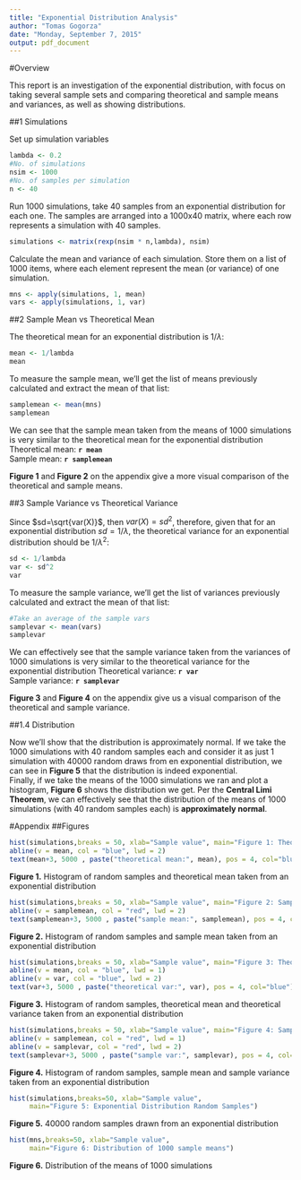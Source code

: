 ```yaml
---
title: "Exponential Distribution Analysis"
author: "Tomas Gogorza"
date: "Monday, September 7, 2015"
output: pdf_document
---
```


#Overview

This report is an investigation of the exponential distribution, with focus on taking several sample sets and comparing theoretical and sample means and variances, as well as showing distributions.

##1 Simulations

Set up simulation variables
```r
lambda <- 0.2
#No. of simulations
nsim <- 1000
#No. of samples per simulation
n <- 40
```

Run 1000 simulations, take 40 samples from an exponential distribution for each one.
The samples are arranged into a 1000x40 matrix, where each row represents a simulation with 40 samples.
```r
simulations <- matrix(rexp(nsim * n,lambda), nsim)
```

Calculate the mean and variance of each simulation. Store them on a list of 1000 items, where each element represent the mean (or variance) of one simulation.
```r
mns <- apply(simulations, 1, mean)
vars <- apply(simulations, 1, var)
```

##2 Sample Mean vs Theoretical Mean

The theoretical mean for an exponential distribution is $1/\lambda$:
```r
mean <- 1/lambda
mean
```

To measure the sample mean, we'll get the list of means previously calculated and extract the mean of that list:
```r
samplemean <- mean(mns)
samplemean
```

We can see that the sample mean taken from the means of 1000 simulations is very similar to the theoretical mean for the exponential distribution
Theoretical mean: **`r mean`**  
Sample mean: **`r samplemean`**

**Figure 1** and **Figure 2** on the appendix give a more visual comparison of the theoretical and sample means.  

##3 Sample Variance vs Theoretical Variance

Since $sd=\sqrt{var(X)}$, then $var(X)=sd^{2}$, therefore, given that for an exponential distribution $sd=1/\lambda$, the theoretical variance for an exponential distribution should be $1/\lambda^{2}$:
```r
sd <- 1/lambda
var <- sd^2
var
```

To measure the sample variance, we'll get the list of variances previously calculated and extract the mean of that list:
```r
#Take an average of the sample vars
samplevar <- mean(vars)
samplevar
```

We can effectively see that the sample variance taken from the variances of 1000 simulations is very similar to the theoretical variance for the exponential distribution
Theoretical variance: **`r var`**  
Sample variance: **`r samplevar`**

**Figure 3** and **Figure 4** on the appendix give us a visual comparison of the theoretical and sample variance.  

##1.4 Distribution

Now we'll show that the distribution is approximately normal.
If we take the 1000 simulations with 40 random samples each and consider it as just 1 simulation with 40000 random draws from en exponential distribution, we can see in **Figure 5** that the distribution is indeed exponential.  
Finally, if we take the means of the 1000 simulations we ran and plot a histogram, **Figure 6** shows the distribution we get. 
Per the **Central Limi Theorem**, we can effectively see that the distribution of the means of 1000 simulations (with 40 random samples each) is **approximately normal**.  

\newpage  

#Appendix
##Figures
```r
hist(simulations,breaks = 50, xlab="Sample value", main="Figure 1: Theoretical mean")
abline(v = mean, col = "blue", lwd = 2)
text(mean+3, 5000 , paste("theoretical mean:", mean), pos = 4, col="blue")
```
**Figure 1.** Histogram of random samples and theoretical mean taken from an exponential distribution 
```r
hist(simulations,breaks = 50, xlab="Sample value", main="Figure 2: Sample mean")
abline(v = samplemean, col = "red", lwd = 2)
text(samplemean+3, 5000 , paste("sample mean:", samplemean), pos = 4, col="red")
```
**Figure 2.** Histogram of random samples and sample mean taken from an exponential distribution
```r
hist(simulations,breaks = 50, xlab="Sample value", main="Figure 3: Theoretical variance")
abline(v = mean, col = "blue", lwd = 1)
abline(v = var, col = "blue", lwd = 2)
text(var+3, 5000 , paste("theoretical var:", var), pos = 4, col="blue")
```
**Figure 3.** Histogram of random samples, theoretical mean and theoretical variance taken from an exponential distribution
```r
hist(simulations,breaks = 50, xlab="Sample value", main="Figure 4: Sample variance")
abline(v = samplemean, col = "red", lwd = 1)
abline(v = samplevar, col = "red", lwd = 2)
text(samplevar+3, 5000 , paste("sample var:", samplevar), pos = 4, col="red")
```
**Figure 4.** Histogram of random samples, sample mean and sample variance taken from an exponential distribution
```r
hist(simulations,breaks=50, xlab="Sample value", 
     main="Figure 5: Exponential Distribution Random Samples")
```
**Figure 5.** 40000 random samples drawn from an exponential distribution
```r
hist(mns,breaks=50, xlab="Sample value", 
     main="Figure 6: Distribution of 1000 sample means")
```
**Figure 6.** Distribution of the means of 1000 simulations